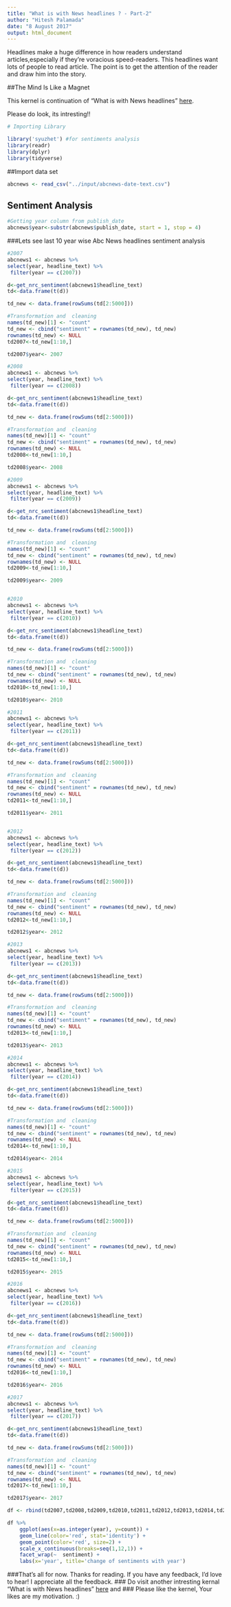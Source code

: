 ```yaml
---
title: "What is with News headlines ? - Part-2"
author: "Hitesh Palamada"
date: "8 August 2017"
output: html_document
---
```

Headlines make a huge difference in how readers understand articles,especially if they’re voracious speed-readers.
This headlines want lots of people to read article. 
The point is to get the attention of the reader and draw him into the story.

##The Mind Is Like a Magnet 

This kernel is continuation of "What is with News headlines" [here](https://www.kaggle.com/hiteshp/what-is-with-news-headlines/notebook). 


Please do look, its intresting!!


```r
# Importing Library

library('syuzhet') #for sentiments analysis
library(readr)
library(dplyr)
library(tidyverse)

```

##Import data set
```r
abcnews <- read_csv("../input/abcnews-date-text.csv")

```

## Sentiment Analysis

```r

#Getting year column from publish_date
abcnews$year<-substr(abcnews$publish_date, start = 1, stop = 4)


```

###Lets see last 10 year wise Abc News headlines sentiment analysis

```r


#2007
abcnews1 <- abcnews %>%
select(year, headline_text) %>%
 filter(year == c(2007))

d<-get_nrc_sentiment(abcnews1$headline_text)
td<-data.frame(t(d))

td_new <- data.frame(rowSums(td[2:5000]))     

#Transformation and  cleaning
names(td_new)[1] <- "count"
td_new <- cbind("sentiment" = rownames(td_new), td_new)
rownames(td_new) <- NULL
td2007<-td_new[1:10,]

td2007$year<- 2007

#2008
abcnews1 <- abcnews %>%
select(year, headline_text) %>%
 filter(year == c(2008))

d<-get_nrc_sentiment(abcnews1$headline_text)
td<-data.frame(t(d))

td_new <- data.frame(rowSums(td[2:5000]))     

#Transformation and  cleaning
names(td_new)[1] <- "count"
td_new <- cbind("sentiment" = rownames(td_new), td_new)
rownames(td_new) <- NULL
td2008<-td_new[1:10,]

td2008$year<- 2008

#2009
abcnews1 <- abcnews %>%
select(year, headline_text) %>%
 filter(year == c(2009))

d<-get_nrc_sentiment(abcnews1$headline_text)
td<-data.frame(t(d))

td_new <- data.frame(rowSums(td[2:5000]))     

#Transformation and  cleaning
names(td_new)[1] <- "count"
td_new <- cbind("sentiment" = rownames(td_new), td_new)
rownames(td_new) <- NULL
td2009<-td_new[1:10,]

td2009$year<- 2009


#2010
abcnews1 <- abcnews %>%
select(year, headline_text) %>%
 filter(year == c(2010))

d<-get_nrc_sentiment(abcnews1$headline_text)
td<-data.frame(t(d))

td_new <- data.frame(rowSums(td[2:5000]))     

#Transformation and  cleaning
names(td_new)[1] <- "count"
td_new <- cbind("sentiment" = rownames(td_new), td_new)
rownames(td_new) <- NULL
td2010<-td_new[1:10,]

td2010$year<- 2010

#2011
abcnews1 <- abcnews %>%
select(year, headline_text) %>%
 filter(year == c(2011))

d<-get_nrc_sentiment(abcnews1$headline_text)
td<-data.frame(t(d))

td_new <- data.frame(rowSums(td[2:5000]))     

#Transformation and  cleaning
names(td_new)[1] <- "count"
td_new <- cbind("sentiment" = rownames(td_new), td_new)
rownames(td_new) <- NULL
td2011<-td_new[1:10,]

td2011$year<- 2011


#2012
abcnews1 <- abcnews %>%
select(year, headline_text) %>%
 filter(year == c(2012))

d<-get_nrc_sentiment(abcnews1$headline_text)
td<-data.frame(t(d))

td_new <- data.frame(rowSums(td[2:5000]))     

#Transformation and  cleaning
names(td_new)[1] <- "count"
td_new <- cbind("sentiment" = rownames(td_new), td_new)
rownames(td_new) <- NULL
td2012<-td_new[1:10,]

td2012$year<- 2012

#2013
abcnews1 <- abcnews %>%
select(year, headline_text) %>%
 filter(year == c(2013))

d<-get_nrc_sentiment(abcnews1$headline_text)
td<-data.frame(t(d))

td_new <- data.frame(rowSums(td[2:5000]))     

#Transformation and  cleaning
names(td_new)[1] <- "count"
td_new <- cbind("sentiment" = rownames(td_new), td_new)
rownames(td_new) <- NULL
td2013<-td_new[1:10,]

td2013$year<- 2013

#2014
abcnews1 <- abcnews %>%
select(year, headline_text) %>%
 filter(year == c(2014))

d<-get_nrc_sentiment(abcnews1$headline_text)
td<-data.frame(t(d))

td_new <- data.frame(rowSums(td[2:5000]))     

#Transformation and  cleaning
names(td_new)[1] <- "count"
td_new <- cbind("sentiment" = rownames(td_new), td_new)
rownames(td_new) <- NULL
td2014<-td_new[1:10,]

td2014$year<- 2014

#2015
abcnews1 <- abcnews %>%
select(year, headline_text) %>%
 filter(year == c(2015))

d<-get_nrc_sentiment(abcnews1$headline_text)
td<-data.frame(t(d))

td_new <- data.frame(rowSums(td[2:5000]))     

#Transformation and  cleaning
names(td_new)[1] <- "count"
td_new <- cbind("sentiment" = rownames(td_new), td_new)
rownames(td_new) <- NULL
td2015<-td_new[1:10,]

td2015$year<- 2015

#2016
abcnews1 <- abcnews %>%
select(year, headline_text) %>%
 filter(year == c(2016))

d<-get_nrc_sentiment(abcnews1$headline_text)
td<-data.frame(t(d))

td_new <- data.frame(rowSums(td[2:5000]))     

#Transformation and  cleaning
names(td_new)[1] <- "count"
td_new <- cbind("sentiment" = rownames(td_new), td_new)
rownames(td_new) <- NULL
td2016<-td_new[1:10,]

td2016$year<- 2016

#2017
abcnews1 <- abcnews %>%
select(year, headline_text) %>%
 filter(year == c(2017))

d<-get_nrc_sentiment(abcnews1$headline_text)
td<-data.frame(t(d))

td_new <- data.frame(rowSums(td[2:5000]))     

#Transformation and  cleaning
names(td_new)[1] <- "count"
td_new <- cbind("sentiment" = rownames(td_new), td_new)
rownames(td_new) <- NULL
td2017<-td_new[1:10,]

td2017$year<- 2017

df <- rbind(td2007,td2008,td2009,td2010,td2011,td2012,td2013,td2014,td2015,td2016,td2017)

df %>% 
    ggplot(aes(x=as.integer(year), y=count)) +
    geom_line(color='red', stat='identity') + 
    geom_point(color='red', size=2) + 
    scale_x_continuous(breaks=seq(1,12,1)) + 
    facet_wrap(~  sentiment) +
    labs(x='year', title='change of sentiments with year')


```





###That's all for now. Thanks for reading. If you have any feedback, I'd love to hear! I appreciate all the feedback.
### Do visit another intresting kernal "What is with News headlines" [here](https://www.kaggle.com/hiteshp/what-is-with-news-headlines/notebook) and 
### Please like the kernel, Your likes are my motivation.  :)

